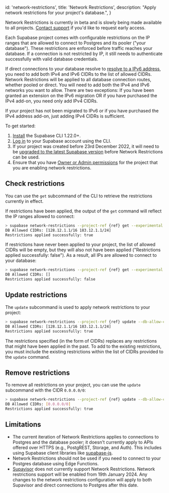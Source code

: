 
  id: 'network-restrictions',
  title: 'Network Restrictions',
  description: "Apply network restrictions for your project's database.",
}

<Admonition type="note">

Network Restrictions is currently in beta and is slowly being made available to all projects. [Contact support](https://supabase.com/dashboard/support/new) if you'd like to request early access.

</Admonition>

Each Supabase project comes with configurable restrictions on the IP ranges that are allowed to connect to Postgres and its pooler ("your database"). These restrictions are enforced before traffic reaches your database. If a connection is not restricted by IP, it still needs to authenticate successfully with valid database credentials.

If direct connections to your database resolve to [resolve to a IPv6 address](https://supabase.com/dashboard/project/_/settings/database), you need to add both IPv4 and IPv6 CIDRs to the list of allowed CIDRs. Network Restrictions will be applied to all database connection routes, whether pooled or direct. You will need to add both the IPv4 and IPv6 networks you want to allow. There are two exceptions: If you have been granted an extension on the IPv6 migration OR if you have purchased the IPv4 add-on, you need only add IPv4 CIDRs.

If your project has not been migrated to IPv6 or if you have purchased the IPv4 address add-on, just adding IPv4 CIDRs is sufficient.

To get started:

1. [Install](/docs/guides/cli) the Supabase CLI 1.22.0+.
1. [Log in](/docs/guides/getting-started/local-development#log-in-to-the-supabase-cli) to your Supabase account using the CLI.
1. If your project was created before 23rd December 2022, it will need to be [upgraded to the latest Supabase version](/docs/guides/platform/migrating-and-upgrading-projects) before Network Restrictions can be used.
1. Ensure that you have [Owner or Admin permissions](/docs/guides/platform/access-control#manage-team-members) for the project that you are enabling network restrictions.

## Check restrictions

You can use the `get` subcommand of the CLI to retrieve the restrictions currently in effect.

If restrictions have been applied, the output of the `get` command will reflect the IP ranges allowed to connect:

```bash
> supabase network-restrictions --project-ref {ref} get --experimental
DB Allowed CIDRs: [128.12.1.1/16 183.12.1.1/24]
Restrictions applied successfully: true
```

If restrictions have never been applied to your project, the list of allowed CIDRs will be empty, but they will also not have been applied ("Restrictions applied successfully: false"). As a result, all IPs are allowed to connect to your database:

```bash
> supabase network-restrictions --project-ref {ref} get --experimental
DB Allowed CIDRs: []
Restrictions applied successfully: false
```

## Update restrictions

The `update` subcommand is used to apply network restrictions to your project:

```bash
> supabase network-restrictions --project-ref {ref} update --db-allow-cidr 128.12.1.1/16 --db-allow-cidr 183.12.1.1/24 --experimental
DB Allowed CIDRs: [128.12.1.1/16 183.12.1.1/24]
Restrictions applied successfully: true
```

The restrictions specified (in the form of CIDRs) replaces any restrictions that might have been applied in the past.
To add to the existing restrictions, you must include the existing restrictions within the list of CIDRs provided to the `update` command.

## Remove restrictions

To remove all restrictions on your project, you can use the `update` subcommand with the CIDR `0.0.0.0/0`:

```bash
> supabase network-restrictions --project-ref {ref} update --db-allow-cidr 0.0.0.0/0 --experimental
DB Allowed CIDRs: [0.0.0.0/0]
Restrictions applied successfully: true
```

## Limitations

- The current iteration of Network Restrictions applies to connections to Postgres and the database pooler; it doesn't currently apply to APIs offered over HTTPS (e.g., PostgREST, Storage, and Auth). This includes using Supabase client libraries like [supabase-js](https://supabase.com/docs/reference/javascript).
- Network Restrictions should not be used if you need to connect to your Postgres database using Edge Functions.
- [Supavisor](https://github.com/supabase/supavisor/) does not currently support Network Restrictions. Network restrictions support will be enabled from 19th January 2024. Any changes to the network restrictions configuration will apply to both Supavisor and direct connections to Postgres after this date.


